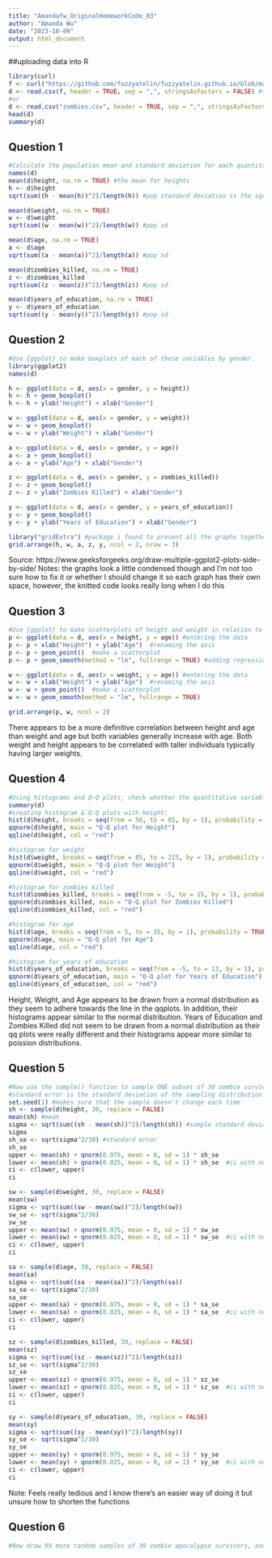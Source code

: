 ```yaml
---
title: "Amandafw_OriginalHomeworkCode_03"
author: "Amanda Wu"
date: "2023-10-09"
output: html_document
---
```


##uploading data into R
```r
library(curl)
f <- curl("https://github.com/fuzzyatelin/fuzzyatelin.github.io/blob/master/AN588_Fall23/zombies.csv")
d <- read.csv(f, header = TRUE, sep = ",", stringsAsFactors = FALSE) #this is the typical path used in challenges but would give an error for me - "Error in open.connection(file, "rt")" or another error with the final code line
#or 
d <- read.csv("zombies.csv", header = TRUE, sep = ",", stringsAsFactors = FALSE) #this seemed to be more effective
head(d)
summary(d)
```

## Question 1
```r
#Calculate the population mean and standard deviation for each quantitative random variable (height, weight, age, number of zombies killed, and years of education). NOTE: You will not want to use the built in var() and sd() commands as these are for samples.
names(d)
mean(d$height, na.rm = TRUE) #the mean for heights
h <- d$height
sqrt(sum((h - mean(h))^2)/length(h)) #pop standard deviation is the square root of the pop variance; population variance is the sum of squares divided by # of values

mean(d$weight, na.rm = TRUE)
w <- d$weight
sqrt(sum((w - mean(w))^2)/length(w)) #pop sd

mean(d$age, na.rm = TRUE)
a <- d$age
sqrt(sum((a - mean(a))^2)/length(a)) #pop sd

mean(d$zombies_killed, na.rm = TRUE)
z <- d$zombies_killed
sqrt(sum((z - mean(z))^2)/length(z)) #pop sd

mean(d$years_of_education, na.rm = TRUE)
y <- d$years_of_education
sqrt(sum((y - mean(y))^2)/length(y)) #pop sd
```


## Question 2
```r
#Use {ggplot} to make boxplots of each of these variables by gender.
library(ggplot2)
names(d)

h <- ggplot(data = d, aes(x = gender, y = height))
h <- h + geom_boxplot()
h <- h + ylab("Height") + xlab("Gender")

w <- ggplot(data = d, aes(x = gender, y = weight))
w <- w + geom_boxplot()
w <- w + ylab("Weight") + xlab("Gender")

a <- ggplot(data = d, aes(x = gender, y = age))
a <- a + geom_boxplot()
a <- a + ylab("Age") + xlab("Gender")

z <- ggplot(data = d, aes(x = gender, y = zombies_killed))
z <- z + geom_boxplot()
z <- z + ylab("Zombies Killed") + xlab("Gender")

y <- ggplot(data = d, aes(x = gender, y = years_of_education))
y <- y + geom_boxplot()
y <- y + ylab("Years of Education") + xlab("Gender")

library("gridExtra") #package i found to present all the graphs together
grid.arrange(h, w, a, z, y, ncol = 2, nrow = 3) 
```
Source: https://www.geeksforgeeks.org/draw-multiple-ggplot2-plots-side-by-side/
Notes: the graphs look a little condensed though and I'm not too sure how to fix it or whether I should change it so each graph has their own space, however, the knitted code looks really long when I do this

## Question 3
```r
#Use {ggplot} to make scatterplots of height and weight in relation to age. Do these variables seem to be related? In what way?
p <- ggplot(data = d, aes(x = height, y = age)) #entering the data
p <- p + xlab("Height") + ylab("Age")  #renaming the axis
p <- p + geom_point()  #make a scatterplot
p <- p + geom_smooth(method = "lm", fullrange = TRUE) #adding regression lines

w <- ggplot(data = d, aes(x = weight, y = age)) #entering the data
w <- w + xlab("Weight") + ylab("Age")  #renaming the axis
w <- w + geom_point()  #make a scatterplot
w <- w + geom_smooth(method = "lm", fullrange = TRUE)

grid.arrange(p, w, ncol = 2)
```
There appears to be a more definitive correlation between height and age than weight and age but both variables generally increase with age. Both weight and height appears to be correlated with taller individuals typically having larger weights. 


## Question 4
```r
#Using histograms and Q-Q plots, check whether the quantitative variables seem to be drawn from a normal distribution. Which seem to be and which do not (hint: not all are drawn from the normal distribution)? For those that are not normal, can you determine from which common distribution they are drawn?
summary(d)
#creating histogram & Q-Q plots with height:
hist(d$height, breaks = seq(from = 50, to = 85, by = 1), probability = TRUE, xlab = "Height", main = "Histogram for Height") #the breaks were determined with summary(d) from the min and the max values
qqnorm(d$height, main = "Q-Q plot for Height")
qqline(d$height, col = "red")

#histogram for weight
hist(d$weight, breaks = seq(from = 85, to = 215, by = 1), probability = TRUE, xlab = "Weight", main = "Histogram for Weight")
qqnorm(d$weight, main = "Q-Q plot for Weight")
qqline(d$weight, col = "red")

#histogram for zombies killed
hist(d$zombies_killed, breaks = seq(from = -5, to = 15, by = 1), probability = TRUE, xlab = "Zombies Killed", main = "Histogram for Zombies Killed")
qqnorm(d$zombies_killed, main = "Q-Q plot for Zombies Killed")
qqline(d$zombies_killed, col = "red")

#histogram for age
hist(d$age, breaks = seq(from = 5, to = 35, by = 1), probability = TRUE, xlab = "Age", main = "Histogram for Age")
qqnorm(d$age, main = "Q-Q plot for Age")
qqline(d$age, col = "red")

#histogram for years of education
hist(d$years_of_education, breaks = seq(from = -5, to = 13, by = 1), probability = TRUE, xlab = "Years of Education", main = "Histogram for Years of Education")
qqnorm(d$years_of_education, main = "Q-Q plot for Years of Education")
qqline(d$years_of_education, col = "red")
```
Height, Weight, and Age appears to be drawn from a normal distribution as they seem to adhere towards the line in the qqplots. In addition, their histograms appear similar to the normal distribution. Years of Education and Zombies Killed did not seem to be drawn from a normal distribution as their qq plots were really different and their histograms appear more similar to poission distributions.


## Question 5
```r
#Now use the sample() function to sample ONE subset of 30 zombie survivors (without replacement) from this population and calculate the mean and sample standard deviation for each variable. Also estimate the standard error for each variable, and construct the 95% confidence interval for each mean. Note that for the variables that are not drawn from the normal distribution, you may need to base your estimate of the CIs on slightly different code than for the normal…
#standard error is the standard deviation of the sampling distribution 
set.seed(1) #makes sure that the sample doesn't change each time
sh <- sample(d$height, 30, replace = FALSE)
mean(sh) #mean
sigma <- sqrt(sum((sh - mean(sh))^2)/length(sh)) #sample standard deviation
sigma
sh_se <- sqrt(sigma^2/30) #standard error
sh_se
upper <- mean(sh) + qnorm(0.975, mean = 0, sd = 1) * sh_se
lower <- mean(sh) + qnorm(0.025, mean = 0, sd = 1) * sh_se  #ci with normal distribution
ci <- c(lower, upper)
ci

sw <- sample(d$weight, 30, replace = FALSE)
mean(sw)
sigma <- sqrt(sum((sw - mean(sw))^2)/length(sw)) 
sw_se <- sqrt(sigma^2/30) 
sw_se
upper <- mean(sw) + qnorm(0.975, mean = 0, sd = 1) * sw_se
lower <- mean(sw) + qnorm(0.025, mean = 0, sd = 1) * sw_se  #ci with normal distribution
ci <- c(lower, upper)
ci

sa <- sample(d$age, 30, replace = FALSE)
mean(sa)
sigma <- sqrt(sum((sa - mean(sa))^2)/length(sa))
sa_se <- sqrt(sigma^2/30) 
sa_se
upper <- mean(sa) + qnorm(0.975, mean = 0, sd = 1) * sa_se
lower <- mean(sa) + qnorm(0.025, mean = 0, sd = 1) * sa_se  #ci with normal distribution
ci <- c(lower, upper)
ci

sz <- sample(d$zombies_killed, 30, replace = FALSE)
mean(sz)
sigma <- sqrt(sum((sz - mean(sz))^2)/length(sz))
sz_se <- sqrt(sigma^2/30) 
sz_se
upper <- mean(sz) + qnorm(0.975, mean = 0, sd = 1) * sz_se
lower <- mean(sz) + qnorm(0.025, mean = 0, sd = 1) * sz_se  #ci with normal distribution
ci <- c(lower, upper)
ci

sy <- sample(d$years_of_education, 30, replace = FALSE)
mean(sy)
sigma <- sqrt(sum((sy - mean(sy))^2)/length(sy))
sy_se <- sqrt(sigma^2/30) 
sy_se
upper <- mean(sy) + qnorm(0.975, mean = 0, sd = 1) * sy_se
lower <- mean(sy) + qnorm(0.025, mean = 0, sd = 1) * sy_se  #ci with normal distribution
ci <- c(lower, upper)
ci
```
Note: Feels really tedious and I know there's an easier way of doing it but unsure how to shorten the functions


## Question 6
```r
#Now draw 99 more random samples of 30 zombie apocalypse survivors, and calculate the mean for each variable for each of these samples. Together with the first sample you drew, you now have a set of 100 means for each variable (each based on 30 observations), which constitutes a sampling distribution for each variable. What are the means and standard deviations of this distribution of means for each variable? How do the standard deviations of means compare to the standard errors estimated in [5]? What do these sampling distributions look like (a graph might help here)? Are they normally distributed? What about for those variables that you concluded were not originally drawn from a normal distribution?


```



